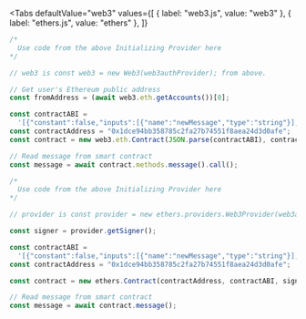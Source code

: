 
<Tabs
  defaultValue="web3"
  values={[
    { label: "web3.js", value: "web3" },
    { label: "ethers.js", value: "ethers" },
  ]}
>
<TabItem value="web3">

```js
/*
  Use code from the above Initializing Provider here
*/

// web3 is const web3 = new Web3(web3authProvider); from above.

// Get user's Ethereum public address
const fromAddress = (await web3.eth.getAccounts())[0];

const contractABI =
  '[{"constant":false,"inputs":[{"name":"newMessage","type":"string"}],"name":"update","outputs":[],"payable":false,"stateMutability":"nonpayable","type":"function"},{"constant":true,"inputs":[],"name":"message","outputs":[{"name":"","type":"string"}],"payable":false,"stateMutability":"view","type":"function"},{"inputs":[{"name":"initMessage","type":"string"}],"payable":false,"stateMutability":"nonpayable","type":"constructor"}]';
const contractAddress = "0x1dce94bb358785c2fa27b74551f8aea24d3d0afe";
const contract = new web3.eth.Contract(JSON.parse(contractABI), contractAddress);

// Read message from smart contract
const message = await contract.methods.message().call();
```

</TabItem>
<TabItem value="ethers">

```js
/*
  Use code from the above Initializing Provider here
*/

// provider is const provider = new ethers.providers.Web3Provider(web3authProvider); from above.

const signer = provider.getSigner();

const contractABI =
  '[{"constant":false,"inputs":[{"name":"newMessage","type":"string"}],"name":"update","outputs":[],"payable":false,"stateMutability":"nonpayable","type":"function"},{"constant":true,"inputs":[],"name":"message","outputs":[{"name":"","type":"string"}],"payable":false,"stateMutability":"view","type":"function"},{"inputs":[{"name":"initMessage","type":"string"}],"payable":false,"stateMutability":"nonpayable","type":"constructor"}]';
const contractAddress = "0x1dce94bb358785c2fa27b74551f8aea24d3d0afe";

const contract = new ethers.Contract(contractAddress, contractABI, signer);

// Read message from smart contract
const message = await contract.message();
```

</TabItem>
</Tabs>
